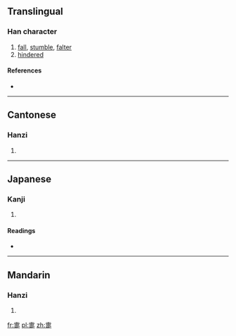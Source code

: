 ==Translingual==

===Han character===
{{Han char|rn=103|rad=疋|as=09|sn=14|four=4080<sub>1</sub>|canj=十月田弓人 (JBWNO)|ids=⿳⿱[[十]][[冖]][[田]][[疋]]}}

# [[fall]], [[stumble]], [[falter]]
# [[hindered]]

====References====
* {{Han ref|kx=0768.020|dkj=22006|dj=1178.070|hdz=42751.030|uh=7590|ud=30096|bh=E2D9|bd=58073}}

----

==Cantonese==

===Hanzi===
{{yue-hanzi|jyut=|y=ji3}}

# {{defn|lang=yue|sort=疋09}}

----

==Japanese==

===Kanji===
{{ja-kanji|grade=|rs=疋09}}

# {{defn|lang=ja|sort=疋09}}

====Readings====
* {{ja-readings|on=[[ち]] (chi), [[し]] (shi), [[てい]] (tei), [[たい]] (tai)|kun=[[つまずく]] (tsumazuku)|nanori=}}

----

==Mandarin==

===Hanzi===
{{cmn-hanzi|pin=[[dì]] ([[di4]]), [[zhì]] ([[zhi4]])|wg=ti<sup>4</sup>, chih<sup>4</sup>}}

# {{defn|lang=cmn|sort=疋09}}

[[fr:疐]]
[[pl:疐]]
[[zh:疐]]